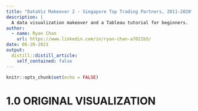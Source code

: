 ```yaml
---
title: "DataViz Makeover 2 - Singapore Top Trading Partners, 2011-2020"
description: |
  A data visualization makeover and a Tableau tutorial for beginners.
author:
  - name: Ryan Chan
    url: https://www.linkedin.com/in/ryan-chan-a7021b5/
date: 06-20-2021
output:
  distill::distill_article:
    self_contained: false
---
```



```r
knitr::opts_chunk$set(echo = FALSE)
```


# 1.0 ORIGINAL VISUALIZATION



